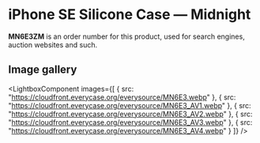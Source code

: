 
# iPhone SE Silicone Case — Midnight

<Callout type='info' emoji='👉🏻'>**MN6E3ZM** is an order number for this product, used for search engines, auction websites and such.</Callout>

## Image gallery

<LightboxComponent
    images={[
      {
        src: "https://cloudfront.everycase.org/everysource/MN6E3.webp"
      },
      {
        src: "https://cloudfront.everycase.org/everysource/MN6E3_AV1.webp"
      },
      {
        src: "https://cloudfront.everycase.org/everysource/MN6E3_AV2.webp"
      },
      {
        src: "https://cloudfront.everycase.org/everysource/MN6E3_AV3.webp"
      },
      {
        src: "https://cloudfront.everycase.org/everysource/MN6E3_AV4.webp"
      }
    ]}
  />
